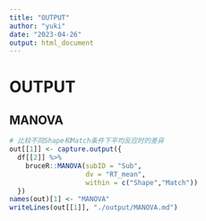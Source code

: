```yaml
---
title: "OUTPUT"
author: "yuki"
date: "2023-04-26"
output: html_document
---
```

# OUTPUT
## MANOVA
```r
# 比较不同Shape和Match条件下平均反应时的差异
out[[1]] <- capture.output({
  df[[2]] %>%
    bruceR::MANOVA(subID = "Sub",
                   dv = "RT_mean",
                   within = c("Shape","Match")) 
  })
names(out)[1] <- "MANOVA"
writeLines(out[[1]], "./output/MANOVA.md") 
```

